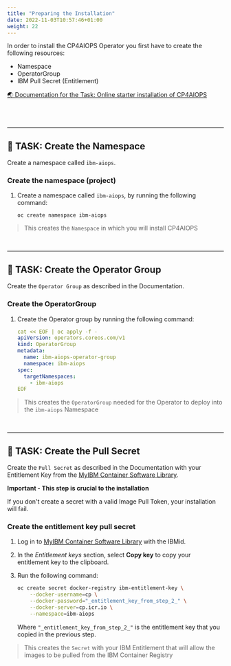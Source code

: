```yaml
---
title: "Preparing the Installation"
date: 2022-11-03T10:57:46+01:00
weight: 22
---
```




In order to install the CP4AIOPS Operator you first have to create the following resources:
- Namespace
- OperatorGroup
- IBM Pull Secret (Entitlement)

<a href="https://www.ibm.com/docs/en/cloud-paks/cloud-pak-watson-aiops/4.2.0?topic=manager-starter-installation-cli" target="_blank" >🌏 Documentation for the Task: Online starter installation of CP4AIOPS</a>

<br/>
<br/>
<hr/>

## 🚀 TASK: Create the Namespace




Create a namespace called `ibm-aiops`.

<Accordion>
<AccordionItem title="💡 Need Help?">

### Create the namespace (project)


1. Create a namespace called `ibm-aiops`, by running the following command:

	```
	oc create namespace ibm-aiops
    ```



> This creates the `Namespace` in which you will install CP4AIOPS


</AccordionItem>
</Accordion>

<br/>
<hr/>

## 🚀 TASK: Create the Operator Group

Create the `Operator Group` as described in the Documentation.

<Accordion>
<AccordionItem title="💡 Need Help?">



### Create the OperatorGroup




1. Create the Operator group by running the following command:

	```yaml
	cat << EOF | oc apply -f -
	apiVersion: operators.coreos.com/v1
	kind: OperatorGroup
	metadata:
	  name: ibm-aiops-operator-group
	  namespace: ibm-aiops
	spec:
	  targetNamespaces:
	    - ibm-aiops
	EOF
    ```



> This creates the `OperatorGroup` needed for the Operator to deploy into the `ibm-aiops` Namespace





</AccordionItem>
</Accordion>


<br/>
<hr/>

## 🚀 TASK: Create the Pull Secret


Create the `Pull Secret` as described in the Documentation with your Entitlement Key from the <a href="https://myibm.ibm.com/products-services/containerlibrary" target="_blank" >MyIBM Container Software Library</a>.


<InlineNotification kind="error">

**Important - This step is crucial to the installation**

If you don't create a secret with a valid Image Pull Token, your installation will fail. 

</InlineNotification>


<Accordion>
<AccordionItem title="💡 Need Help?">



### Create the entitlement key pull secret



1. Log in to <a href="https://myibm.ibm.com/products-services/containerlibrary" target="_blank" >MyIBM Container Software Library</a> with the IBMid.

2. In the *Entitlement keys* section, select **Copy key** to copy your entitlement key to the clipboard.

3. Run the following command:

   ```bash
   oc create secret docker-registry ibm-entitlement-key \
       --docker-username=cp \
       --docker-password="_entitlement_key_from_step_2_" \
       --docker-server=cp.icr.io \
       --namespace=ibm-aiops
   ```

    Where `"_entitlement_key_from_step_2_"` is the entitlement key that you copied in the previous step.



> This creates the `Secret` with your IBM Entitlement that will allow the images to be pulled from the IBM Container Registry


</AccordionItem>
</Accordion>



